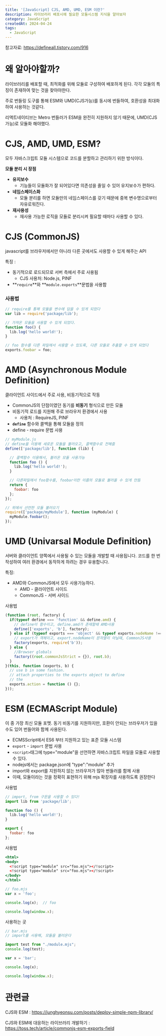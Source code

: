 ```yaml
---
title: '[JavaScript] CJS, AMD, UMD, ESM 이란?'
description: 라이브러리 배포시에 필요한 모듈시스템 지식을 알아보자
category: JavaScript
createdAt: 2024-04-24
tags:
  - JavaScript
---
```


참고자료: https://defineall.tistory.com/916

# 왜 알아야할까?

라이브러리를 배포할 때, 최적화를 위해 모듈로 구성하여 배포하게 된다. 각각 모듈의 특징이 존재하여 맞는 것을 찾아야한다.

주로 번들링 도구를 통해 ESM와 UMD(CJS가능)를 동시에 번들하여, 호환성을 최대화하여 사용하는 것같다.

리액트네이티브는 Metro 번들러가 ESM을 완전히 지원하지 않기 때문에, UMD(CJS가능)로 모듈화 해야했다.

# **CJS, AMD, UMD, ESM**?

모두 자바스크립트 모듈 시스템으로 코드를 분할하고 관리하기 위한 방식이다.

**모듈 분리 시 장점**

- **유지보수**
  - 기능들이 모듈화가 잘 되어있다면 의존성을 줄일 수 있어 유지보수가 편하다.
- **네임스페이스화**
  - 모듈 분리를 하면 모듈만의 네임스페이스를 갖기 때문에 중복 변수명으로부터 자유로워진다.
- **재사용성**
  - 재사용 가능한 로직을 모듈로 분리시켜 필요할 때마다 사용할 수 있다.

# CJS (CommonJS)

javascript를 브라우저에서만 아니라 다른 곳에서도 사용할 수 있게 해주는 API

특징 :

- 동기적으로 로드되므로 서버 측에서 주로 사용됨
  - CJS 사용처: Node.js, PINF
- **`require`**와 **`module.exports`**문법을 사용함

### 사용법

```jsx
// require를 통해 모듈을 변수에 담을 수 있게 되었다
var lib = require('package/lib');

// 가져온 모듈을 사용할 수 있게 되었다.
function foo() {
  lib.log('hello world!');
}

// foo 함수를 다른 파일에서 사용할 수 있도록, 다른 모듈로 추출할 수 있게 되었다
exports.foobar = foo;
```

# AMD (Asynchronous Module Definition)

클라이언트 사이드에서 주로 사용, 비동기적으로 작동

- CommonJS의 단점이였던 동기를 **비동기** 형식으로 만든 모듈
- 비동기적 로드를 지원해 주로 브라우저 환경에서 사용
  - 사용처 : RequireJS, PINF
- **`define`** 함수와 콜백을 통해 모듈을 정의
- define - require 문법 사용

```jsx
// myModule.js
// define을 이용해 새로운 모듈을 불러오고, 콜백함수로 전해줌
define(['package/lib'], function (lib) {

  // 콜백함수 이용해서, 불러온 모듈 사용가능
  function foo () {
    lib.log('hello world!');
  }

  // 다른파일에서 foo함수를, foobar이란 이름의 모듈로 불러올 수 있게 만듬
  return {
    foobar: foo
  };
});
```

```jsx
// 위에서 선언한 모듈 불러오기
require(['package/myModule'], function (myModule) {
  myModule.foobar();
});
```

# UMD **(Univarsal Module Definition)**

서버와 클라이언트 양쪽에서 사용될 수 있는 모듈을 개발할 때 사용됩니다. 코드를 한 번 작성하여 여러 환경에서 동작하게 하려는 경우 유용합니다.

특징:

- AMD와 CommonJS에서 모두 사용가능하다.
  - AMD - 클라이언트 사이드
  - CommonJS - 서버 사이드

사용법

```jsx
(function (root, factory) {
  if(typeof define === 'function' && define.amd) {
    // define이 함수이고, define.amd가 존재할때 AMD사용
    define(['exports', 'b'], factory);
  } else if (typeof exports === 'object' && typeof exports.nodeName !== 'string') {
    // export가 객체이고, export.nodeName이 문자열이 아닐때, CommonJS사용
    factory(exports, require('b'));
  } else {
    //Browser globals
    factory((root.commonJsStrict = {}), root.b);
  }
}(this, function (exports, b) {
  // use b in some fashion.
  // attach properties to the exports object to define
  // the
  exports.action = function () {};
}));
```

# ESM (ECMAScript Module)
이 중 가장 최신 모듈 포멧. 동기 비동기를 지원하지만, 호환이 안되는 브라우저가 있을 수도 있어 번들어와 함께 사용된다.

- ECMSScript에서 ES6 부터 지원하고 있는 표준 모듈 시스템
- `export` - `import` 문법 사용
- `<script>`태그에 type="module"을 선언하면 자바스크립트 파일을 모듈로 사용할 수 있다.
- nodejs에서는 package.json에 "type":"module" 추가
- import와 export를 지원하지 않는 브라우저가 많아 번들러를 함께 사용
- 이때, 모듈이라는 것을 정확히 표현하기 위해 mjs 확장자를 사용하도록 권장한다

사용법

```jsx
// import, from 구문을 사용할 수 있다!
import lib from 'package/lib';

function foo () {
  lib.log('hello world!');
}

export {
  foobar: foo
};
```

사용법

```jsx
<html>
<body>
  <!script type="module" src="foo.mjs"></!script>
  <!script type="module" src="foo.mjs"></!script>
</body>
</html>
```

```jsx
// foo.mjs
var x = 'foo';

console.log(x);  // foo

console.log(window.x);
```

사용하는 곳

```jsx
// bar.mjs
// import를 사용해, 모듈을 불러온다

import test from "./module.mjs";
console.log(test);

var x = 'bar';

console.log(x);

console.log(window.x);
```

# 관련글

CJS와 ESM : https://junghyeonsu.com/posts/deploy-simple-npm-library/

CJS와 ESM에 대응하는 라이브러리 개발하기 : https://toss.tech/article/commonjs-esm-exports-field